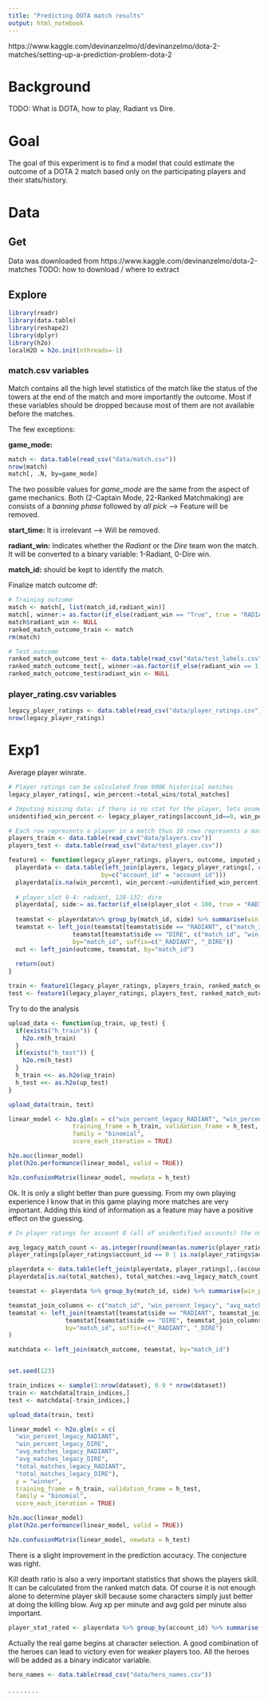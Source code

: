 ---
title: "Predicting DOTA match results"
output: html_notebook
---

https://www.kaggle.com/devinanzelmo/d/devinanzelmo/dota-2-matches/setting-up-a-prediction-problem-dota-2


# Background
TODO: What is DOTA, how to play, Radiant vs Dire.

# Goal
The goal of this experiment is to find a model that could estimate the outcome of a DOTA 2 match based only on the participating players and their stats/history.

# Data

## Get
Data was downloaded from https://www.kaggle.com/devinanzelmo/dota-2-matches
TODO: how to download / where to extract

## Explore
```{r, message=FALSE}
library(readr)
library(data.table)
library(reshape2)
library(dplyr)
library(h2o)
localH2O = h2o.init(nthreads=-1)
```

### match.csv variables
Match contains all the high level statistics of the match like the status of the towers at the end of the match and more importantly the outcome. Most if these variables should be dropped because most of them are not available before the matches.

The few exceptions:

**game_mode:**
```{r, message=FALSE}
match <- data.table(read_csv("data/match.csv"))
nrow(match)
match[, .N, by=game_mode]
```
The two possible values for *game_mode* are the same from the aspect of game mechanics. Both (2-Captain Mode, 22-Ranked Matchmaking) are consists of a *banning phase* followed by *all pick* --> Feature will be removed. 

**start_time:**
It is irrelevant --> Will be removed.

**radiant_win:**
Indicates whether the *Radiant* or the *Dire* team won the match. It will be converted to a binary variable: 1-Radiant, 0-Dire win.

**match_id:** should be kept to identify the match.

Finalize match outcome df:
```{r, message=FALSE}
# Training outcome
match <- match[, list(match_id,radiant_win)]
match[, winner:= as.factor(if_else(radiant_win == "True", true = "RADIANT", false = "DIRE"))]
match$radiant_win <- NULL
ranked_match_outcome_train <- match
rm(match)

# Test outcome
ranked_match_outcome_test <- data.table(read_csv("data/test_labels.csv"))
ranked_match_outcome_test[, winner:=as.factor(if_else(radiant_win == 1, true = "RADIANT", false = "DIRE"))]
ranked_match_outcome_test$radiant_win <- NULL
```

### player_rating.csv variables
```{r, message=FALSE}
legacy_player_ratings <- data.table(read_csv("data/player_ratings.csv"))
nrow(legacy_player_ratings)
```

# Exp1
Average player winrate.

```{r, message=FALSE}
# Player ratings can be calculated from 900K historical matches
legacy_player_ratings[, win_percent:=total_wins/total_matches]
```

```{r, message=FALSE}
# Imputing missing data: if there is no stat for the player, lets asume he is an average player (id 0 is for the average)
unidentified_win_percent <- legacy_player_ratings[account_id==0, win_percent]

# Each row represents a player in a match thus 10 rows represents a match
players_train <- data.table(read_csv("data/players.csv"))
players_test <- data.table(read_csv("data/test_player.csv"))

feature1 <- function(legacy_player_ratings, players, outcome, imputed_win_percent) {
  playerdata <- data.table(left_join(players, legacy_player_ratings[, c("account_id", "win_percent")],
                          by=c("account_id" = "account_id")))
  playerdata[is.na(win_percent), win_percent:=unidentified_win_percent]
  
  # player_slot 0-4: radiant, 128-132: dire
  playerdata[, side:= as.factor(if_else(player_slot < 100, true = "RADIANT", false = "DIRE"))]
  
  teamstat <- playerdata%>% group_by(match_id, side) %>% summarise(win_percent_legacy=mean(win_percent))
  teamstat <- left_join(teamstat[teamstat$side == "RADIANT", c("match_id", "win_percent_legacy")],
                  teamstat[teamstat$side == "DIRE", c("match_id", "win_percent_legacy")],
                  by="match_id", suffix=c("_RADIANT", "_DIRE"))
  out <- left_join(outcome, teamstat, by="match_id")
  
  return(out)
}

train <- feature1(legacy_player_ratings, players_train, ranked_match_outcome_train, unidentified_win_percent)
test <- feature1(legacy_player_ratings, players_test, ranked_match_outcome_test, unidentified_win_percent)

```


Try to do the analysis

```{r, message=FALSE}
upload_data <- function(up_train, up_test) {
  if(exists("h_train")) {
    h2o.rm(h_train)
  }
  if(exists("h_test")) {
    h2o.rm(h_test)
  }
  h_train <<- as.h2o(up_train)
  h_test <<- as.h2o(up_test)
}

upload_data(train, test)

linear_model <- h2o.glm(x = c("win_percent_legacy_RADIANT", "win_percent_legacy_DIRE"), y = "winner",
                  training_frame = h_train, validation_frame = h_test,
                  family = "binomial",
                  score_each_iteration = TRUE)

h2o.auc(linear_model)
plot(h2o.performance(linear_model, valid = TRUE))

h2o.confusionMatrix(linear_model, newdata = h_test)
```

Ok. It is only a slight better than pure guessing.
From my own playing experience I know that in this game playing more matches are very important. Adding this kind of information as a feature may have a positive effect on the guessing.

```{r}
# In player ratings for account 0 (all of unidentified accounts) the number of matches are not for one player but all of the unidentified players. Also there are missing values. This will be corrected to use an average.

avg_legacy_match_count <- as.integer(round(mean(as.numeric(player_ratings[player_ratings$account_id != 0, "total_matches"]$total_matches))))
player_ratings[player_ratings$account_id == 0 | is.na(player_ratings$account_id), "total_matches"] <- avg_legacy_match_count

playerdata <- data.table(left_join(playerdata, player_ratings[,.(account_id, total_matches)], by = "account_id"))
playerdata[is.na(total_matches), total_matches:=avg_legacy_match_count]

teamstat <- playerdata %>% group_by(match_id, side) %>% summarise(win_percent_legacy=mean(win_percent_legacy), avg_matches_legacy=mean(total_matches), total_matches_legacy=sum(total_matches))

teamstat_join_columns <- c("match_id", "win_percent_legacy", "avg_matches_legacy", "total_matches_legacy")
teamstat <- left_join(teamstat[teamstat$side == "RADIANT", teamstat_join_columns],
                teamstat[teamstat$side == "DIRE", teamstat_join_columns],
                by="match_id", suffix=c("_RADIANT", "_DIRE")
)

matchdata <- left_join(match_outcome, teamstat, by="match_id")


set.seed(123)

train_indices <- sample(1:nrow(dataset), 0.9 * nrow(dataset))
train <- matchdata[train_indices,]
test <- matchdata[-train_indices,]

upload_data(train, test)

linear_model <- h2o.glm(x = c(
  "win_percent_legacy_RADIANT",
  "win_percent_legacy_DIRE",
  "avg_matches_legacy_RADIANT",
  "avg_matches_legacy_DIRE",
  "total_matches_legacy_RADIANT",
  "total_matches_legacy_DIRE"),
  y = "winner",
  training_frame = h_train, validation_frame = h_test,
  family = "binomial",
  score_each_iteration = TRUE)

h2o.auc(linear_model)
plot(h2o.performance(linear_model, valid = TRUE))

h2o.confusionMatrix(linear_model, newdata = h_test)
```

There is a slight improvement in the prediction accuracy. The conjecture was right.

Kill death ratio is also a very important statistics that shows the players skill. It can be calculated from the ranked match data. Of course it is not enough alone to determine player skill because some characters simply just better at doing the killing blow. Avg xp per minute and avg gold per minute also important.

```{r}
player_stat_rated <- playerdata %>% group_by(account_id) %>% summarise(kdr=sum(kills)/sum(deaths), avg_xp_per_min=mean(xp_per_min), avg_gold_per_min=mean(gold_per_min))

```




Actually the real game begins at character selection. A good combination of the heroes can lead to victory even for weaker players too. All the heroes will be added as a binary indicator variable.

```{r, message=FALSE}
hero_names <- data.table(read_csv("data/hero_names.csv"))

```
.
.
.
.
.
.
.
.
